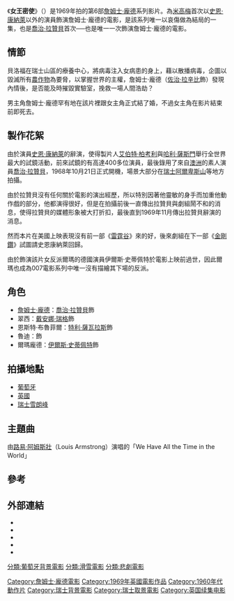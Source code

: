 {{noteTA
|T=zh-hant:女王密使;zh-tw:007：女王密使;zh-hk:鐵金剛勇破雪山堡;zh-mo:鐵金剛勇破雪山堡;
|G1=Movie
|G2=Show
|1=zh-hant:女王密使;zh-tw:007：女王密使;zh-hk:鐵金剛勇破雪山堡;zh-mo:鐵金剛勇破雪山堡;
|2=zh-cn:拉兹比;zh-hk:拉辛比;zh-tw:拉贊貝;
}}

{{Infobox_Film 
| name = 女王密使
| original_name = On Her Majesty's Secret Service
| image           = 007OHMSSposter.jpg
| caption         = 電影海報
| starring        = [[喬治·拉贊貝|喬治·拉贊貝]]<br>[[戴安娜·里格|戴安娜·里格]]<br>[[特利·薩瓦拉斯|特利·薩瓦拉斯]]
| writer          = [[伊恩·佛萊明|伊恩·佛萊明]]
| screenplay      = [[Richard_Maibaum|Richard Maibaum]]
| cinematography  = [[迈克尔·里德_(摄影师)|迈克尔·里德]]
| director        = [[彼特·杭特|彼特·杭特]]
| producer        = [[艾伯特·R·柏考利|艾伯特·R·柏考利]]<br>[[哈利·薩斯門|哈利·薩斯門]]
| music           = [[John_Barry_(composer)|John Barry]]
| main theme      = [[On_Her_Majesty's_Secret_Service_(song)|On Her Majesty's Secret Service]]
| composer        = [[約翰·巴瑞|約翰·巴瑞]]
| performer       = John Barry Orchestra
| editing         = [[John_Glen|John Glen]]
| distributor     = [[United_Artists|United Artists]] 
| released        = {{flagicon|UK}}{{flagicon|USA}} 1969年12月18日<br />{{flagicon|HK|1959}} 1969年12月25日
| runtime         = 136分鐘
| country         = {{UK}}
| language        = 英语
| preceded_by     = [[雷霆谷|雷霆谷]]（1967年）
| followed_by     = [[鐵金剛勇破鑽石黨|金剛鑽]]（1971年）
| budget          = 7,000,000美元
| gross      = 87,400,000美元
| admissions      = 6,240萬
| imdb_id         = 0064757
}}
《'''女王密使'''》（{{lang-en|''On Her Majesty's Secret Service''}}）是1969年拍的第6部[[詹姆士·龐德|詹姆士·龐德]]系列影片。為[[米高梅|米高梅]]首次以[[史恩·康納萊|史恩·康納萊]]以外的演員飾演詹姆士·龐德的電影，是該系列唯一以哀傷做為結局的一集，也是[[喬治·拉贊貝|喬治·拉贊貝]]首次──也是唯一一次飾演詹姆士·龐德的電影。
{{See also|鐵金剛勇破火箭嶺|鐵金剛勇破鑽石黨}}

== 情節 ==
貝洛福在瑞士山區的療養中心，將病毒注入女病患的身上，藉以散播病毒，企圖以毀滅所有[[農作物|農作物]]為要脅，以掌握世界的主權，詹姆士·龐德（[[佐治·拉辛比|佐治·拉辛比]]飾）發現內情後，是否能及時摧毀實驗室，挽救一場人間浩劫？ 

男主角詹姆士·龐德罕有地在該片裡跟女主角正式結了婚，不過女主角在影片結束前即死去。

== 製作花絮 ==
由於演員[[史恩·康納萊|史恩·康納萊]]的辭演，使得製片人[[艾伯特·R·柏考利|艾伯特·柏考利]]與[[哈利·薩斯門|哈利·薩斯門]]舉行全世界最大的試鏡活動，前來試鏡的有高達400多位演員，最後錄用了來自[[澳洲|澳洲]]的素人演員[[喬治·拉贊貝|喬治·拉贊貝]]，1968年10月21日正式開機，場景大部分在[[瑞士|瑞士]][[阿爾卑斯山|阿爾卑斯山]]等地方拍攝。

由於拉贊貝沒有任何關於電影的演出經歷，所以特別因著他靈敏的身手而加重他動作戲的部分，他都演得很好，但是在拍攝前後一直傳出拉贊貝與劇組鬧不和的消息，使得拉贊貝的媒體形象被大打折扣，最後直到1969年11月傳出拉贊貝辭演的消息。

然而本片在美國上映表現沒有前一部《[[雷霆谷|雷霆谷]]》來的好，後來劇組在下一部《[[鐵金剛勇破鑽石黨|金剛鑽]]》試圖請史恩康納萊回歸。

由於飾演該片女反派爾瑪的德國演員伊爾斯·史蒂佩特於電影上映前過世，因此爾瑪也成為007電影系列中唯一沒有描繪其下場的反派。
== 角色 ==
* [[詹姆士·龐德|詹姆士·龐德]]：[[喬治·拉贊貝|喬治·拉贊貝]]飾
* 翠西：[[戴安娜·瑞格|戴安娜·瑞格]]飾
* 恩斯特·布魯菲爾：[[特利·薩瓦拉斯|特利·薩瓦拉斯]]飾
* 魯迪：{{link-en|安潔拉史考勒|Angela Scoular}}飾
* 爾瑪龐德：[[伊爾斯·史蒂佩特|伊爾斯·史蒂佩特]]飾

== 拍攝地點 ==
* [[葡萄牙|葡萄牙]]
* [[英國|英國]]
* [[瑞士|瑞士]][[雪朗峰|雪朗峰]]

== 主題曲 ==
由[[路易·阿姆斯壯|路易·阿姆斯壯]]（Louis Armstrong）演唱的「We Have All the Time in the World」

== 參考 ==
{{reflist|2}}

== 外部連結 ==
* {{imdb title|id=0064757}}
* {{rotten-tomatoes|id=on_her_majestys_secret_service}}
* {{douban|1293345}}
* {{mojo title|id=onhermajestyssecretservice}}
* {{amg movie|id=36231}}

{{James Bonds Films}}
{{DEFAULTSORT:On Her Majesty's Secret Service}}
[[Category:詹姆士·龐德電影|Category:詹姆士·龐德電影]]
[[Category:1969年英國電影作品|Category:1969年英國電影作品]]
[[Category:1960年代動作片|Category:1960年代動作片]]
[[Category:瑞士背景電影|Category:瑞士背景電影]]
[[Category:瑞士取景電影|Category:瑞士取景電影]]
[[分類:葡萄牙背景電影|分類:葡萄牙背景電影]]
[[分類:滑雪電影|分類:滑雪電影]]
[[分類:悲劇電影|分類:悲劇電影]]
[[Category:英国续集电影|Category:英国续集电影]]